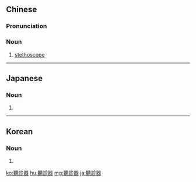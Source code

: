{{also|聴診器|听诊器}}

==Chinese==
{{zh-forms|s=听诊器|type=21}}

===Pronunciation===
{{zh-pron
|m=tīngzhěnqì
|c=teng1 can2 hei3,teng1 zan2 hei3
|cat=n
}}

===Noun===
{{zh-noun}}

# [[stethoscope]]

{{zh-cat|Medical equipment}}

----

==Japanese==
{{ja-kanjitab|ちょう|しん|き|yomi=o}}

===Noun===
{{ja-noun|ちょうしんき|shin=聴診器|hhira=ちやうしんき}}

# {{kyujitai of|聴診器||[[stethoscope]]}}

----

==Korean==
{{ko-hanjatab}}

===Noun===
{{ko-noun|mr=ch'ŏngjin'gi|y=chengcinki|hangeul=청진기}}

# {{hanja form of|청진기|[[stethoscope]]}}

[[ko:聽診器]]
[[hu:聽診器]]
[[mg:聽診器]]
[[ja:聽診器]]